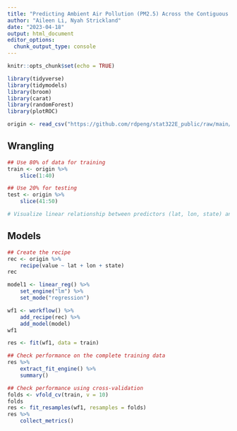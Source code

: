 ```yaml
---
title: "Predicting Ambient Air Pollution (PM2.5) Across the Contiguous U.S."
author: "Aileen Li, Nyah Strickland"
date: "2023-04-18"
output: html_document
editor_options: 
  chunk_output_type: console
---
```


```r
knitr::opts_chunk$set(echo = TRUE)
```


```r
library(tidyverse)
library(tidymodels)
library(broom)
library(carat)
library(randomForest)
library(plotROC)

origin <- read_csv("https://github.com/rdpeng/stat322E_public/raw/main/data/pm25_data.csv.gz")
```
## Wrangling
```r
## Use 80% of data for training
train <- origin %>% 
    slice(1:40)

## Use 20% for testing
test <- origin %>% 
    slice(41:50)

# Visualize linear relationship between predictors (lat, lon, state) and predicted value


```

## Models 
```r
## Create the recipe
rec <- origin %>% 
    recipe(value ~ lat + lon + state) 
rec

model1 <- linear_reg() %>% 
    set_engine("lm") %>% 
    set_mode("regression")

wf1 <- workflow() %>% 
    add_recipe(rec) %>% 
    add_model(model)
wf1

res <- fit(wf1, data = train)

## Check performance on the complete training data
res %>% 
    extract_fit_engine() %>% 
    summary()

## Check performance using cross-validation
folds <- vfold_cv(train, v = 10)
folds
res <- fit_resamples(wf1, resamples = folds)
res %>% 
    collect_metrics()
```

